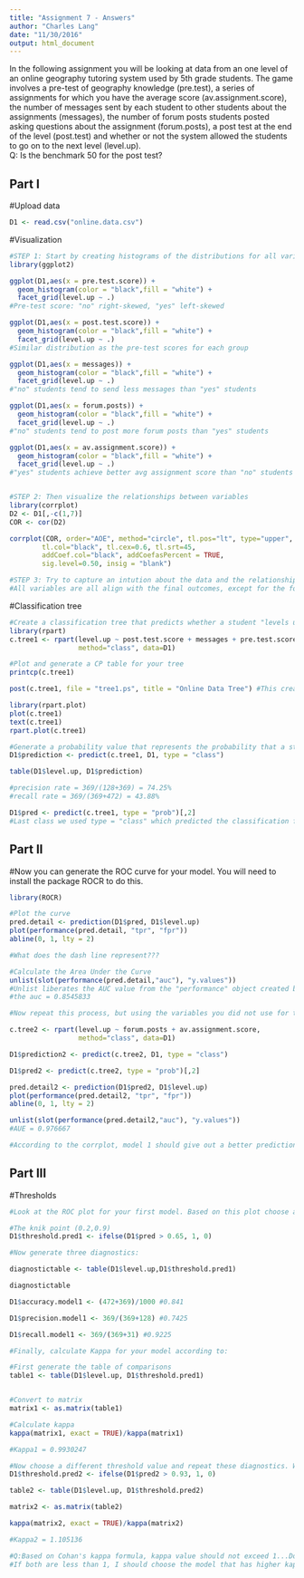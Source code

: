 ---
title: "Assignment 7 - Answers"
author: "Charles Lang"
date: "11/30/2016"
output: html_document
---

In the following assignment you will be looking at data from an one level of an online geography tutoring system used by 5th grade students. The game involves a pre-test of geography knowledge (pre.test), a series of assignments for which you have the average score (av.assignment.score),  the number of messages sent by each student to other students about the assignments (messages), the number of forum posts students posted asking questions about the assignment (forum.posts), a post test at the end of the level (post.test) and whether or not the system allowed the students to go on to the next level (level.up).  
Q: Is the benchmark 50 for the post test?

## Part I

#Upload data
```{r}
D1 <- read.csv("online.data.csv")
```

#Visualization 
```{r}
#STEP 1: Start by creating histograms of the distributions for all variables (#HINT: look up "facet" in the ggplot documentation)
library(ggplot2)

ggplot(D1,aes(x = pre.test.score)) + 
  geom_histogram(color = "black",fill = "white") + 
  facet_grid(level.up ~ .)
#Pre-test score: "no" right-skewed, "yes" left-skewed

ggplot(D1,aes(x = post.test.score)) + 
  geom_histogram(color = "black",fill = "white") + 
  facet_grid(level.up ~ .)
#Similar distribution as the pre-test scores for each group

ggplot(D1,aes(x = messages)) + 
  geom_histogram(color = "black",fill = "white") + 
  facet_grid(level.up ~ .)
#"no" students tend to send less messages than "yes" students

ggplot(D1,aes(x = forum.posts)) + 
  geom_histogram(color = "black",fill = "white") + 
  facet_grid(level.up ~ .)
#"no" students tend to post more forum posts than "yes" students

ggplot(D1,aes(x = av.assignment.score)) + 
  geom_histogram(color = "black",fill = "white") + 
  facet_grid(level.up ~ .)
#"yes" students achieve better avg assignment score than "no" students


#STEP 2: Then visualize the relationships between variables
library(corrplot)
D2 <- D1[,-c(1,7)]
COR <- cor(D2)

corrplot(COR, order="AOE", method="circle", tl.pos="lt", type="upper",        
        tl.col="black", tl.cex=0.6, tl.srt=45, 
        addCoef.col="black", addCoefasPercent = TRUE,
        sig.level=0.50, insig = "blank")

#STEP 3: Try to capture an intution about the data and the relationships
#All variables are all align with the final outcomes, except for the forum posts. As we can see, "no" level up students tend to post more on the forum while "yes-level-up" post less on the forum. Also, according to the corrplot, it is ok if we drop the average assignment score.

```
#Classification tree
```{r}
#Create a classification tree that predicts whether a student "levels up" in the online course using three variables of your choice (As we did last time, set all controls to their minimums)
library(rpart)
c.tree1 <- rpart(level.up ~ post.test.score + messages + pre.test.score, 
                 method="class", data=D1)

#Plot and generate a CP table for your tree 
printcp(c.tree1)

post(c.tree1, file = "tree1.ps", title = "Online Data Tree") #This creates a pdf image of the tree

library(rpart.plot)
plot(c.tree1)
text(c.tree1)
rpart.plot(c.tree1)

#Generate a probability value that represents the probability that a student levels up based your classification tree 
D1$prediction <- predict(c.tree1, D1, type = "class")

table(D1$level.up, D1$prediction)

#precision rate = 369/(128+369) = 74.25%
#recall rate = 369/(369+472) = 43.88%

D1$pred <- predict(c.tree1, type = "prob")[,2]
#Last class we used type = "class" which predicted the classification for us, this time we are using type = "prob" to see the probability that our classififcation is based on.
```


## Part II
#Now you can generate the ROC curve for your model. You will need to install the package ROCR to do this.
```{r}
library(ROCR)

#Plot the curve
pred.detail <- prediction(D1$pred, D1$level.up) 
plot(performance(pred.detail, "tpr", "fpr"))
abline(0, 1, lty = 2)

#What does the dash line represent???

#Calculate the Area Under the Curve
unlist(slot(performance(pred.detail,"auc"), "y.values"))
#Unlist liberates the AUC value from the "performance" object created by ROCR
#the auc = 0.8545833

#Now repeat this process, but using the variables you did not use for the previous model and compare the plots & results of your two models. Which one do you think was the better model? Why?

c.tree2 <- rpart(level.up ~ forum.posts + av.assignment.score, 
                 method="class", data=D1)

D1$prediction2 <- predict(c.tree2, D1, type = "class")

D1$pred2 <- predict(c.tree2, type = "prob")[,2]

pred.detail2 <- prediction(D1$pred2, D1$level.up) 
plot(performance(pred.detail2, "tpr", "fpr"))
abline(0, 1, lty = 2)

unlist(slot(performance(pred.detail2,"auc"), "y.values"))
#AUE = 0.976667

#According to the corrplot, model 1 should give out a better prediction. However the AUE tells me that the second model is better...

```


## Part III
#Thresholds
```{r}
#Look at the ROC plot for your first model. Based on this plot choose a probability threshold that balances capturing the most correct predictions against false positives. Then generate a new variable in your data set that classifies each student according to your chosen threshold.

#The knik point (0.2,0.9)
D1$threshold.pred1 <- ifelse(D1$pred > 0.65, 1, 0)

#Now generate three diagnostics:

diagnostictable <- table(D1$level.up,D1$threshold.pred1)

diagnostictable

D1$accuracy.model1 <- (472+369)/1000 #0.841

D1$precision.model1 <- 369/(369+128) #0.7425

D1$recall.model1 <- 369/(369+31) #0.9225

#Finally, calculate Kappa for your model according to:

#First generate the table of comparisons
table1 <- table(D1$level.up, D1$threshold.pred1)


#Convert to matrix
matrix1 <- as.matrix(table1)

#Calculate kappa
kappa(matrix1, exact = TRUE)/kappa(matrix1)

#Kappa1 = 0.9930247

#Now choose a different threshold value and repeat these diagnostics. What conclusions can you draw about your two thresholds?
D1$threshold.pred2 <- ifelse(D1$pred2 > 0.93, 1, 0)

table2 <- table(D1$level.up, D1$threshold.pred2)

matrix2 <- as.matrix(table2)

kappa(matrix2, exact = TRUE)/kappa(matrix2)

#Kappa2 = 1.105136

#Q:Based on Cohan's kappa formula, kappa value should not exceed 1...Doesn't make any sense...
#If both are less than 1, I should choose the model that has higher kappa value. But not sure why model 
```


